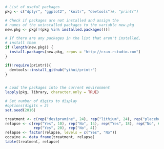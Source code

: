 ```r
# List of useful packages
pkg <- c("dplyr", "ggplot2", "knitr", "devtools")#, "printr")

# Check if packages are not installed and assign the
# names of the uninstalled packages to the variable new.pkg
new.pkg <- pkg[!(pkg %in% installed.packages())]

# If there are any packages in the list that aren't installed,
# install them
if (length(new.pkg)) {
  install.packages(new.pkg, repos = "http://cran.rstudio.com")
}

if(!require(printr)){
  devtools::install_github("yihui/printr")
}
  

# Load the packages into the current environment
lapply(pkg, library, character.only = TRUE)

# Set number of digits to display
#options(digits = 2)
set.seed(2016)
```

```r
treatment <- c(rep("desipramine", 24), rep("lithium", 24), rep("placebo", 24))
relapse <- c(rep("Yes", 10), rep("No", 14), rep("Yes", 18), rep("No", 6),
             rep("Yes", 20), rep("No", 4))
relapse <- factor(relapse, levels = c("Yes", "No"))
cocaine <- data_frame(treatment, relapse)
table(treatment, relapse)
```

